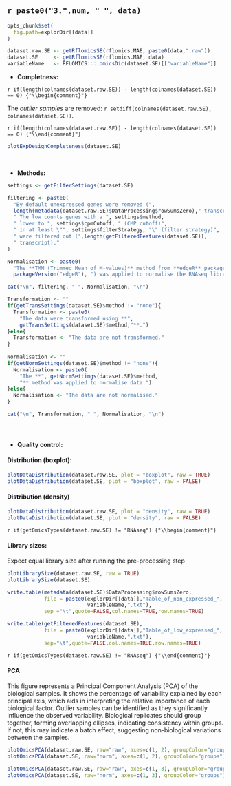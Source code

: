 <br>

## `r paste0("3.",num, " ", data)` 

```r

opts_chunk$set(
  fig.path=explorDir[[data]]
)
```

```r
dataset.raw.SE <- getRflomicsSE(rflomics.MAE, paste0(data,".raw")) 
dataset.SE     <- getRflomicsSE(rflomics.MAE, data)
variableName   <- RFLOMICS:::.omicsDic(dataset.SE)[["variableName"]]
```

* **Completness:**

`r if(length(colnames(dataset.raw.SE)) - length(colnames(dataset.SE)) == 0) {"\\begin{comment}"}`

The *outlier samples* are removed: `r setdiff(colnames(dataset.raw.SE), colnames(dataset.SE))`.

`r if(length(colnames(dataset.raw.SE)) - length(colnames(dataset.SE)) == 0) {"\\end{comment}"}`

```r

plotExpDesignCompleteness(dataset.SE)
```

<br>

* **Methods:**

```r

settings <- getFilterSettings(dataset.SE)

filtering <- paste0(
  "By default unexpressed genes were removed (", 
  length(metadata(dataset.raw.SE)$DataProcessing$rowSumsZero)," transcript).",
  " The low counts genes with a ", settings$method, 
  " lower to ", settings$cpmCutoff, " (CMP cutoff)",
  " in at least \"", settings$filterStrategy, "\" (filter strategy)",
  " were filtered out (",length(getFilteredFeatures(dataset.SE)),
  " transcript)."
)

Normalisation <- paste0(
  "The **TMM (Trimmed Mean of M-values)** method from **edgeR** package (version ",
  packageVersion("edgeR"), ") was applied to normalise the RNAseq libraries.")

cat("\n", filtering, " ", Normalisation, "\n")
```


```r

Transformation <- ""
if(getTransSettings(dataset.SE)$method != "none"){
  Transformation <- paste0(
    "The data were transformed using **",
    getTransSettings(dataset.SE)$method,"**.")
}else{
  Transformation <- "The data are not transformed."
}
    
Normalisation <- ""
if(getNormSettings(dataset.SE)$method != "none"){
  Normalisation <- paste0(
    "The **", getNormSettings(dataset.SE)$method, 
    "** method was applied to normalise data.")
}else{
  Normalisation <- "The data are not normalised."
}

cat("\n", Transformation, " ", Normalisation, "\n")
```

<br>

<!-- Distribution of feature counts before/after pre-processing : boxplot -->

### {.tabset}

* **Quality control:**

#### Distribution (boxplot):

```r

plotDataDistribution(dataset.raw.SE, plot = "boxplot", raw = TRUE)
plotDataDistribution(dataset.SE, plot = "boxplot", raw = FALSE)

```

#### Distribution (density)

```r

plotDataDistribution(dataset.raw.SE, plot = "density", raw = TRUE)
plotDataDistribution(dataset.SE, plot = "density", raw = FALSE)
```

<!-- Histograms of the library size before/after pre-processing -->

`r if(getOmicsTypes(dataset.raw.SE) != "RNAseq") {"\\begin{comment}"}`

#### Library sizes:

Expect equal library size after running the pre-processing step

```r

plotLibrarySize(dataset.raw.SE, raw = TRUE)
plotLibrarySize(dataset.SE)

```

```r

write.table(metadata(dataset.SE)$DataProcessing$rowSumsZero,
            file = paste0(explorDir[[data]],"Table_of_non_expressed_", 
                          variableName,".txt"),
            sep ="\t",quote=FALSE,col.names=TRUE,row.names=TRUE)

write.table(getFilteredFeatures(dataset.SE),
            file = paste0(explorDir[[data]],"Table_of_low_expressed_", 
                          variableName,".txt"),
            sep="\t",quote=FALSE,col.names=TRUE,row.names=TRUE)

```

`r if(getOmicsTypes(dataset.raw.SE) != "RNAseq") {"\\end{comment}"}`

#### PCA

This figure represents a Principal Component Analysis (PCA) of the biological samples. It shows the percentage of variability explained by each principal axis, which aids in interpreting the relative importance of each biological factor.
Outlier samples can be identified as they significantly influence the observed variability. Biological replicates should group together, forming overlapping ellipses, indicating consistency within groups. If not, this may indicate a batch effect, suggesting non-biological variations between the samples.

```r

plotOmicsPCA(dataset.raw.SE, raw="raw", axes=c(1, 2), groupColor="groups")
plotOmicsPCA(dataset.SE, raw="norm", axes=c(1, 2), groupColor="groups")

```

```r

plotOmicsPCA(dataset.raw.SE, raw="raw", axes=c(1, 3), groupColor="groups")
plotOmicsPCA(dataset.SE, raw="norm", axes=c(1, 3), groupColor="groups")
```

### {-}